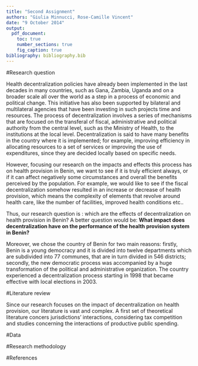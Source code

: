 ```yaml
---
title: "Second Assignment"
authors: "Giulia Minnucci, Rose-Camille Vincent"
date: "9 October 2014"
output:
  pdf_document:
    toc: true
    number_sections: true
    fig_caption: true
bibliography: bibliography.bib
---
```

#Research question

Health decentralization policies have already been implemented in the last decades in many countries, such as Gana, Zambia, Uganda and on a broader scale all over the world as a step in a process of economic and political change. This initiative has also been supported by bilateral and multilateral agencies that have been investing in such projects time and resources. 
The process of decentralization involves a series of mechanisms that are focused on the transferal of fiscal, administrative and political authority from the central level, such as the Ministry of Health, to the institutions at the local level. 
Decentralization is said to have many benefits in the country where it is implemented; for example, improving efficiency in allocating resources to a set of services or improving the use of expenditures, since they are decided locally based on specific needs. 

However, focusing our research on the impacts and effects this process has on health provision in Benin, we want to see if it is truly efficient always, or if it can affect negatively some circumstances and overall the benefits perceived by the population.
For example, we would like to see if the fiscal decentralization somehow resulted in an increase or decrease of health provision, which means the complexity of elements that revolve around health care, like the number of facilities, improved health conditions etc..

Thus, our research question is : which are the effects of decentralization on health provision in Benin? 
A better question would be: **What impact does decentralization have on the performance of the health provision system in Benin?**

Moreover, we chose the country of Benin for two main reasons:
firstly, Benin is a young democracy and it is divided into twelve departments which are subdivided into 77 communes, that are in turn divided in 546 districts;
secondly, the new democratic process was accompanied by a huge transformation of the political and administrative organization. The country experienced a decentralization process starting in 1998 that became effective with local elections in 2003.  



#Literature review

Since our research focuses on the impact of decentralization on health provision, our literature is vast and complex. 
A first set of theoretical literature concers jurisdictions' interactions, considering tax competition and studies concerning the interactions of productive public spending.


#Data


#Research methodology


#References
